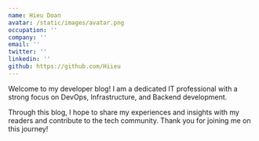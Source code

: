 ```yaml
---
name: Hieu Doan
avatar: /static/images/avatar.png
occupation: ''
company: ''
email: ''
twitter: ''
linkedin: ''
github: https://github.com/Hiieu
---
```


Welcome to my developer blog! I am a dedicated IT professional with a strong focus on DevOps, Infrastructure, and Backend development.

Through this blog, I hope to share my experiences and insights with my readers and contribute to the tech community. Thank you for joining me on this journey!
